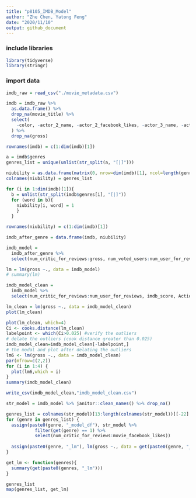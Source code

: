 ```yaml
---
title: "p8105_IMDB_Model"
author: "Zhe Chen, Yatong Feng"
date: "2020/11/10"
output: github_document
---
```


### include libraries
```r
library(tidyverse)
library(stringr)
```

### import data
```r
imdb_raw = read_csv("./movie_metadata.csv")
```

```r
imdb = imdb_raw %>%
  as.data.frame() %>% 
  drop_na(movie_title) %>%
  select(
    -color, -actor_2_name, -actor_2_facebook_likes, -actor_3_name, -actor_3_facebook_likes, -facenumber_in_poster, -movie_imdb_link, -content_rating, -plot_keywords
  ) %>%
  drop_na(gross)

rownames(imdb) = c(1:dim(imdb)[1])
```

```r
a = imdb$genres
genres_list = unique(unlist(str_split(a, "[|]")))

niubility = as.data.frame(matrix(0, nrow=dim(imdb)[1], ncol=length(genres_list)))
colnames(niubility) = genres_list

for (i in 1:dim(imdb)[1]){
  b = unlist(str_split(imdb$genres[i], "[|]"))
  for (word in b){
    niubility[i, word] = 1
    }
  }

rownames(niubility) = c(1:dim(imdb)[1])

imdb_after_genre = data.frame(imdb, niubility)
```

```r
imdb_model = 
  imdb_after_genre %>% 
  select(num_critic_for_reviews:gross, num_voted_users:num_user_for_reviews, budget, imdb_score: Film.Noir)

lm = lm(gross ~., data = imdb_model)
# summary(lm)

imdb_model_clean = 
  imdb_model %>% 
  select(num_critic_for_reviews:num_user_for_reviews, imdb_score, Action:Fantasy, Romance:Family, Drama, Sport:Horror, Music)

lm_clean = lm(gross ~., data = imdb_model_clean)
plot(lm_clean)

plot(lm_clean, which=4)
Ci <- cooks.distance(lm_clean)
labelpoint <- which(Ci>0.025) #verify the outliers
# delate the outliers (cook distance greater than 0.025)
imdb_model_clean=imdb_model_clean[-labelpoint,]
# the modal and plot after delating the outliers
lm6 <- lm(gross ~., data = imdb_model_clean)
par(mfrow=c(2,2))
for (i in 1:4) {
  plot(lm6,which = i)
}
summary(imdb_model_clean)
```

```r
write_csv(imdb_model_clean,"imdb_model_clean.csv")
```


```r
str_model = imdb_model %>% janitor::clean_names() %>% drop_na()

```

```r
genres_list = colnames(str_model)[13:length(colnames(str_model))][-22]
for (genre in genres_list) {
  assign(paste0(genre, "_model_df"), str_model %>% 
           filter(get(genre) == 1) %>% 
           select(num_critic_for_reviews:movie_facebook_likes))
  
  assign(paste0(genre, "_lm"), lm(gross ~., data = get(paste0(genre, "_model_df"))))
}

```

```r

get_lm <- function(genres){
  summary(get(paste0(genres, "_lm")))
}

genres_list
map(genres_list, get_lm)
```


